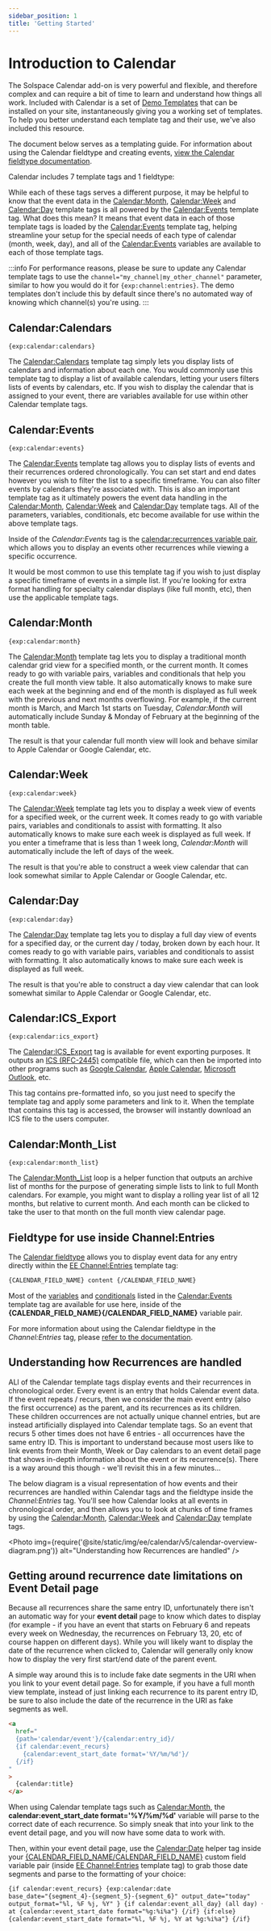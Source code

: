 ```yaml
---
sidebar_position: 1
title: 'Getting Started'
---
```



# Introduction to Calendar

The Solspace Calendar add-on is very powerful and flexible, and therefore complex and can require a bit of time to learn and understand how things all work. Included with Calendar is a set of [Demo Templates](./control-panel.mdx) that can be installed on your site, instantaneously giving you a working set of templates. To help you better understand each template tag and their use, we've also included this resource.

The document below serves as a templating guide. For information about using the Calendar fieldtype and creating events, [view the Calendar fieldtype documentation](./fieldtype.mdx).

Calendar includes 7 template tags and 1 fieldtype:

While each of these tags serves a different purpose, it may be helpful to know that the event data in the [Calendar:Month](../templating/month.mdx), [Calendar:Week](../templating/week.mdx) and [Calendar:Day](../templating/day.mdx) template tags is all powered by the [Calendar:Events](../templating/events.mdx) template tag. What does this mean? It means that event data in each of those template tags is loaded by the [Calendar:Events](../templating/events.mdx) template tag, helping streamline your setup for the special needs of each type of calendar (month, week, day), and all of the [Calendar:Events](../templating/events.mdx) variables are available to each of those template tags.

:::info
For performance reasons, please be sure to update any Calendar template tags to use the `channel="my_channel|my_other_channel"` parameter, similar to how you would do it for `{exp:channel:entries}`. The demo templates don't include this by default since there's no automated way of knowing which channel(s) you're using.
:::

## Calendar:Calendars

`{exp:calendar:calendars}`

The [Calendar:Calendars](../templating/calendars.mdx) template tag simply lets you display lists of calendars and information about each one. You would commonly use this template tag to display a list of available calendars, letting your users filters lists of events by calendars, etc. If you wish to display the calendar that is assigned to your event, there are variables available for use within other Calendar template tags.

## Calendar:Events

`{exp:calendar:events}`

The [Calendar:Events](../templating/events.mdx) template tag allows you to display lists of events and their recurrences ordered chronologically. You can set start and end dates however you wish to filter the list to a specific timeframe. You can also filter events by calendars they're associated with. This is also an important template tag as it ultimately powers the event data handling in the [Calendar:Month](../templating/month.mdx), [Calendar:Week](../templating/week.mdx) and [Calendar:Day](../templating/day.mdx) template tags. All of the parameters, variables, conditionals, etc become available for use within the above template tags.

Inside of the _Calendar:Events_ tag is the [calendar:recurrences variable pair](../templating/events.mdx#calendar_recurrences), which allows you to display an events other recurrences while viewing a specific occurrence.

It would be most common to use this template tag if you wish to just display a specific timeframe of events in a simple list. If you're looking for extra format handling for specialty calendar displays (like full month, etc), then use the applicable template tags.

## Calendar:Month

`{exp:calendar:month}`

The [Calendar:Month](../templating/month.mdx) template tag lets you to display a traditional month calendar grid view for a specified month, or the current month. It comes ready to go with variable pairs, variables and conditionals that help you create the full month view table. It also automatically knows to make sure each week at the beginning and end of the month is displayed as full week with the previous and next months overflowing. For example, if the current month is March, and March 1st starts on Tuesday, _Calendar:Month_ will automatically include Sunday & Monday of February at the beginning of the month table.

The result is that your calendar full month view will look and behave similar to Apple Calendar or Google Calendar, etc.

## Calendar:Week

`{exp:calendar:week}`

The [Calendar:Week](../templating/week.mdx) template tag lets you to display a week view of events for a specified week, or the current week. It comes ready to go with variable pairs, variables and conditionals to assist with formatting. It also automatically knows to make sure each week is displayed as full week. If you enter a timeframe that is less than 1 week long, _Calendar:Month_ will automatically include the left of days of the week.

The result is that you're able to construct a week view calendar that can look somewhat similar to Apple Calendar or Google Calendar, etc.

## Calendar:Day

`{exp:calendar:day}`

The [Calendar:Day](../templating/day.mdx) template tag lets you to display a full day view of events for a specified day, or the current day / today, broken down by each hour. It comes ready to go with variable pairs, variables and conditionals to assist with formatting. It also automatically knows to make sure each week is displayed as full week.

The result is that you're able to construct a day view calendar that can look somewhat similar to Apple Calendar or Google Calendar, etc.

## Calendar:ICS_Export

`{exp:calendar:ics_export}`

The [Calendar:ICS_Export](../templating/ics-export.mdx) tag is available for event exporting purposes. It outputs an [ICS (RFC-2445)](http://www.ietf.org/rfc/rfc2445.txt) compatible file, which can then be imported into other programs such as [Google Calendar](https://calendar.google.com), [Apple Calendar](https://support.apple.com/guide/calendar/welcome/mac), [Microsoft Outlook](https://www.microsoft.com/microsoft-365/outlook/email-and-calendar-software-microsoft-outlook), etc.

This tag contains pre-formatted info, so you just need to specify the template tag and apply some parameters and link to it. When the template that contains this tag is accessed, the browser will instantly download an ICS file to the users computer.

## Calendar:Month_List

`{exp:calendar:month_list}`

The [Calendar:Month_List](../templating/month-list.mdx) loop is a helper function that outputs an archive list of months for the purpose of generating simple lists to link to full Month calendars. For example, you might want to display a rolling year list of all 12 months, but relative to current month. And each month can be clicked to take the user to that month on the full month view calendar page.

## Fieldtype for use inside Channel:Entries

The [Calendar fieldtype](../guides/fieldtype.mdx) allows you to display event data for any entry directly within the [EE Channel:Entries](https://docs.expressionengine.com/v7/channels/entries.html) template tag:

```html showLineNumbers
{CALENDAR_FIELD_NAME} content {/CALENDAR_FIELD_NAME}
```

Most of the [variables](../templating/events.mdx#variables) and [conditionals](../templating/events.mdx#conditionals) listed in the [Calendar:Events](../templating/events.mdx) template tag are available for use here, inside of the **\{CALENDAR_FIELD_NAME}\{/CALENDAR_FIELD_NAME}** variable pair.

For more information about using the Calendar fieldtype in the _Channel:Entries_ tag, please [refer to the documentation](../templating/channel-entries.mdx).

## Understanding how Recurrences are handled

ALl of the Calendar template tags display events and their recurrences in chronological order. Every event is an entry that holds Calendar event data. If the event repeats / recurs, then we consider the main event entry (also the first occurrence) as the parent, and its recurrences as its children. These children occurrences are not actually unique channel entries, but are instead artificially displayed into Calendar template tags. So an event that recurs 5 other times does not have 6 entries - all occurrences have the same entry ID. This is important to understand because most users like to link events from their Month, Week or Day calendars to an event detail page that shows in-depth information about the event or its recurrence(s). There is a way around this though - we'll revisit this in a few minutes...

The below diagram is a visual representation of how events and their recurrences are handled within Calendar tags and the fieldtype inside the _Channel:Entries_ tag. You'll see how Calendar looks at all events in chronological order, and then allows you to look at chunks of time frames by using the [Calendar:Month](../templating/month.mdx), [Calendar:Week](../templating/week.mdx) and [Calendar:Day](../templating/day.mdx) template tags.

<Photo
  img={require('@site/static/img/ee/calendar/v5/calendar-overview-diagram.png')}
  alt="Understanding how Recurrences are handled"
/>

## Getting around recurrence date limitations on Event Detail page

Because all recurrences share the same entry ID, unfortunately there isn't an automatic way for your **event detail** page to know which dates to display (for example - if you have an event that starts on February 6 and repeats every week on Wednesday, the recurrences on February 13, 20, etc of course happen on different days). While you will likely want to display the date of the recurrence when clicked to, Calendar will generally only know how to display the very first start/end date of the parent event.

A simple way around this is to include fake date segments in the URI when you link to your event detail page. So for example, if you have a full month view template, instead of just linking each recurrence to its parent entry ID, be sure to also include the date of the recurrence in the URI as fake segments as well.

```html showLineNumbers
<a
  href="
  {path='calendar/event'}/{calendar:entry_id}/
  {if calendar:event_recurs}
    {calendar:event_start_date format='%Y/%m/%d'}/
  {/if}
"
>
  {calendar:title}
</a>
```

When using Calendar template tags such as [Calendar:Month](../templating/month.mdx), the **calendar:event_start_date format='%Y/%m/%d'** variable will parse to the correct date of each recurrence. So simply sneak that into your link to the event detail page, and you will now have some data to work with.

Then, within your event detail page, use the [Calendar:Date](../templating/date.mdx) helper tag inside your [\{CALENDAR_FIELD_NAME/CALENDAR_FIELD_NAME}](../templating/channel-entries.mdx) custom field variable pair (inside [EE Channel:Entries](https://docs.expressionengine.com/v7/channels/entries.html) template tag) to grab those date segments and parse to the formatting of your choice:

```html showLineNumbers
{if calendar:event_recurs} {exp:calendar:date
base_date="{segment_4}-{segment_5}-{segment_6}" output_date="today"
output_format="%l, %F %j, %Y" } {if calendar:event_all_day} (all day) {if:else}
at {calendar:event_start_date format="%g:%i%a"} {/if} {if:else}
{calendar:event_start_date format="%l, %F %j, %Y at %g:%i%a"} {/if}
```
